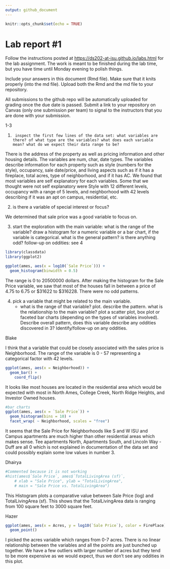 ```yaml
---
output: github_document
---
```


<!-- README.md is generated from README.Rmd. Please edit the README.Rmd file -->

```r
knitr::opts_chunk$set(echo = TRUE)
```

# Lab report #1

Follow the instructions posted at <https://ds202-at-isu.github.io/labs.html> for the lab assignment. The work is meant to be finished during the lab time, but you have time until Monday evening to polish things.

Include your answers in this document (Rmd file). Make sure that it knits properly (into the md file). Upload both the Rmd and the md file to your repository.

All submissions to the github repo will be automatically uploaded for grading once the due date is passed. Submit a link to your repository on Canvas (only one submission per team) to signal to the instructors that you are done with your submission.

1-3

1.      inspect the first few lines of the data set: what variables are there? of what type are the variables? what does each variable mean? what do we expect their data range to be?

  There is the address of the property as well as pricing information and other housing details. The      variables are num, char, date types. The variables describe information for each property such as style (numbers for the style), occupancy, sale date/price, and living aspects such as if it has a fireplace, total acres, type of neighborhood, and if it has AC. We found that most variables are self explanatory for each variables. Some that we thought were not self explanatory were Style with 12 different levels, occupancy with a range of 5 levels, and neighborhood with 42 levels describing if it was an apt on campus, residential, etc.

2.  is there a variable of special interest or focus?

We determined that sale price was a good variable to focus on.

3.   start the exploration with the main variable: what is the range of the variable? draw a histogram for a numeric variable or a bar chart, if the variable is categorical. what is the general pattern? is there anything odd? follow-up on oddities: see 4

```r
library(classdata)
library(ggplot2)

ggplot(ames, aes(x = log10(`Sale Price`))) +
  geom_histogram(binwidth = 0.5)
```

The range is 0 to 20500000 dollars. After making the histogram for the Sale Price variable, we saw that most of the houses fall in between a price of 4.75 to 6.75 or \$31622 to \$316228. There were no odd patterns.

4.  pick a variable that might be related to the main variable.
    -   what is the range of that variable? plot. describe the pattern. what is the relationship to the main variable? plot a scatter plot, box plot or faceted bar charts (depending on the types of variables involved). Describe overall pattern, does this variable describe any oddities discovered in 3? Identify/follow-up on any oddities.

Blake

I think that a variable that could be closely associated with the sales price is Neighborhood. The range of the variable is 0 - 57 representing a categorical factor with 42 levels.

```r
ggplot(ames, aes(x = Neighborhood)) +
  geom_bar() +
    coord_flip()
```

It looks like most houses are located in the residential area which would be expected with most in North Ames, College Creek, North Ridge Heights, and Investor Owned houses.

```r
#bar charts
ggplot(ames, aes(x = `Sale Price`)) +
  geom_histogram(bins = 10) +
  facet_wrap( ~ Neighborhood, scales = "free")
```

It seems that the Sale Price for Neighborhoods like S and W ISU and Campus apartments are much higher than other residential areas which makes sense. Tee apartments North, Apartments South, and Lincoln Way - Duff are all 0 which is not explained in documentation of the data set and could possibly explain some low values in number 3.

Dhairya

```r
#Commented because it is not working
#hist(ames$`Sale Price`, ames$`TotalLivingArea (sf)`, 
    # xlab = "Sale Price", ylab = "TotalLivingArea", 
    # main = "Sale Price vs. TotalLivingArea")
```

This Histogram plots a comparative value between Sale Price (log) and TotalLivingArea (sf). This shows that the TotalLivingArea data is ranging from 100 square feet to 3000 square feet.

Hazer

```r
ggplot(ames, aes(x = Acres, y = log10(`Sale Price`), color = FirePlace)) +
  geom_point()

```
I picked the acres variable which ranges from 0-7 acres. There is no linear
relationship between the variables and all the points are just bunched up
together. We have a few outliers with larger number of acres but they tend to be
more expensive as we would expect, thus we don't see any oddities in this plot.



